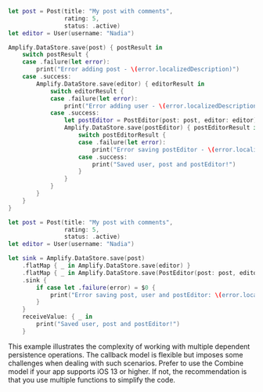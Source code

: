 <BlockSwitcher>

<Block name="Listener (iOS 11+)">

```swift
let post = Post(title: "My post with comments",
                rating: 5,
                status: .active)
let editor = User(username: "Nadia")

Amplify.DataStore.save(post) { postResult in
    switch postResult {
    case .failure(let error):
        print("Error adding post - \(error.localizedDescription)")
    case .success:
        Amplify.DataStore.save(editor) { editorResult in
            switch editorResult {
            case .failure(let error):
                print("Error adding user - \(error.localizedDescription)")
            case .success:
                let postEditor = PostEditor(post: post, editor: editor)
                Amplify.DataStore.save(postEditor) { postEditorResult in
                    switch postEditorResult {
                    case .failure(let error):
                        print("Error saving postEditor - \(error.localizedDescription)")
                    case .success:
                        print("Saved user, post and postEditor!")
                    }
                }
            }
        }
    }
}
```

</Block>

<Block name="Combine">

```swift
let post = Post(title: "My post with comments",
                rating: 5,
                status: .active)
let editor = User(username: "Nadia")

let sink = Amplify.DataStore.save(post)
    .flatMap { _ in Amplify.DataStore.save(editor) }
    .flatMap { _ in Amplify.DataStore.save(PostEditor(post: post, editor: editor)) }
    .sink {
        if case let .failure(error) = $0 {
            print("Error saving post, user and postEditor: \(error.localizedDescription)")
        }
    }
    receiveValue: { _ in
        print("Saved user, post and postEditor!")
    }
```

</Block>

</BlockSwitcher>

<Callout>

This example illustrates the complexity of working with multiple dependent persistence operations. The callback model is flexible but imposes some challenges when dealing with such scenarios. Prefer to use the Combine model if your app supports iOS 13 or higher. If not, the recommendation is that you use multiple functions to simplify the code.

</Callout>
